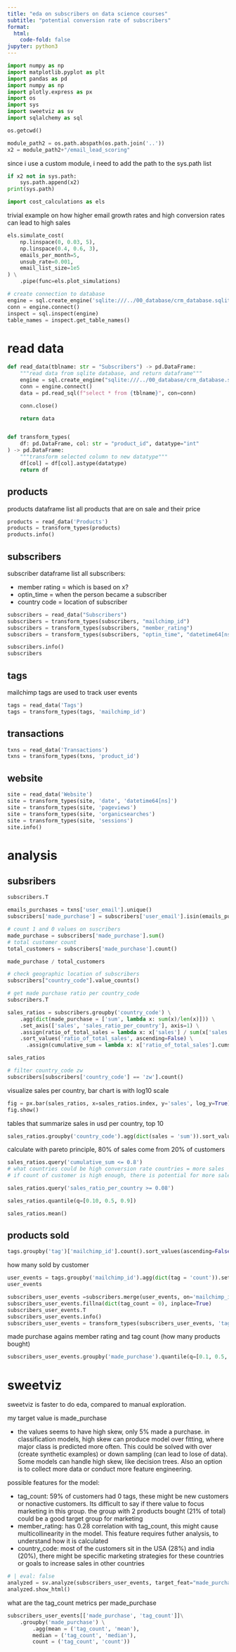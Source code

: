 ```yaml
---
title: "eda on subscribers on data science courses"
subtitle: "potential conversion rate of subscribers"
format:
  html:
    code-fold: false
jupyter: python3
---
```


```python
import numpy as np
import matplotlib.pyplot as plt
import pandas as pd
import numpy as np
import plotly.express as px
import os
import sys
import sweetviz as sv
import sqlalchemy as sql
```


```python
os.getcwd()
```
```python

module_path2 = os.path.abspath(os.path.join('..'))
x2 = module_path2+"/email_lead_scoring"
```

since i use a custom module, i need to add the path to the sys.path list

```python

if x2 not in sys.path:
    sys.path.append(x2)
print(sys.path)
```


```python
import cost_calculations as els 
```

trivial example on how higher email growth rates and high conversion rates can lead to high sales


```python
els.simulate_cost(
    np.linspace(0, 0.03, 5),
    np.linspace(0.4, 0.6, 3),
    emails_per_month=5,
    unsub_rate=0.001,
    email_list_size=1e5
) \
    .pipe(func=els.plot_simulations)

```
```python
# create connection to database
engine = sql.create_engine('sqlite:///../00_database/crm_database.sqlite')
conn = engine.connect()
inspect = sql.inspect(engine)
table_names = inspect.get_table_names()
```

# read data

```python
def read_data(tblname: str = "Subscribers") -> pd.DataFrame:
    """read data from sqlite database, and return dataframe"""
    engine = sql.create_engine("sqlite:///../00_database/crm_database.sqlite")
    conn = engine.connect()
    data = pd.read_sql(f"select * from {tblname}", con=conn)

    conn.close()

    return data


def transform_types(
    df: pd.DataFrame, col: str = "product_id", datatype="int"
) -> pd.DataFrame:
    """transform selected column to new datatype"""
    df[col] = df[col].astype(datatype)
    return df
```

## products

products dataframe list all products that are on sale and their price

```python
products = read_data('Products')
products = transform_types(products)
products.info()
```

## subscribers

subscriber dataframe list all subscribers:

* member rating =  which is based on x?
* optin_time = when the person became a subscriber
* country code = location of subscriber

```python
subscribers = read_data("Subscribers")
subscribers = transform_types(subscribers, "mailchimp_id")
subscribers = transform_types(subscribers, "member_rating")
subscribers = transform_types(subscribers, "optin_time", "datetime64[ns]")

subscribers.info()
subscribers
```

## tags

mailchimp tags are used to track user events

```python
tags = read_data('Tags')
tags = transform_types(tags, 'mailchimp_id')
```

## transactions

```python
txns = read_data('Transactions')
txns = transform_types(txns, 'product_id')

```

## website


```python
site = read_data('Website')
site = transform_types(site, 'date', 'datetime64[ns]')
site = transform_types(site, 'pageviews')
site = transform_types(site, 'organicsearches')
site = transform_types(site, 'sessions')
site.info()
```

# analysis

## subsribers

```python
subscribers.T
```


```python

emails_purchases = txns['user_email'].unique()
subscribers['made_purchase'] = subscribers['user_email'].isin(emails_purchases).astype(int) 

```

```python
# count 1 and 0 values on suscribers
made_purchase = subscribers['made_purchase'].sum()
# total customer count
total_customers = subscribers['made_purchase'].count()

made_purchase / total_customers
```

```python
# check geographic location of subscribers
subscribers["country_code"].value_counts()
```

```python
# get made purchase ratio per country_code
subscribers.T

sales_ratios = subscribers.groupby('country_code') \
    .agg(dict(made_purchase = ['sum', lambda x: sum(x)/len(x)])) \
    .set_axis(['sales', 'sales_ratio_per_country'], axis=1) \
    .assign(ratio_of_total_sales = lambda x: x['sales'] / sum(x['sales'])) \
    .sort_values('ratio_of_total_sales', ascending=False) \
      .assign(cumulative_sum = lambda x: x['ratio_of_total_sales'].cumsum()) 

sales_ratios
```



```python
# filter country_code zw
subscribers[subscribers['country_code'] == 'zw'].count()
```


visualize sales per country, bar chart is with log10 scale
```python

fig = px.bar(sales_ratios, x=sales_ratios.index, y='sales', log_y=True)
fig.show()
```

tables that summarize sales in usd per country, top 10


```python
sales_ratios.groupby('country_code').agg(dict(sales = 'sum')).sort_values('sales', ascending=False).head(10)
```


calculate with pareto principle, 80% of sales come from 20% of customers
```python

sales_ratios.query('cumulative_sum <= 0.8')
# what countries could be high conversion rate countries = more sales
# if count of customer is high enough, there is potential for more sales

sales_ratios.query('sales_ratio_per_country >= 0.08')
```

```python
sales_ratios.quantile(q=[0.10, 0.5, 0.9])
```

```python
sales_ratios.mean()
```

## products sold

```python

tags.groupby('tag')['mailchimp_id'].count().sort_values(ascending=False).head(10)
```

how many sold by customer

```python

user_events = tags.groupby('mailchimp_id').agg(dict(tag = 'count')).set_axis(['tag_count'], axis=1).reset_index()
user_events
```

```python
subscribers_user_events =subscribers.merge(user_events, on='mailchimp_id', how='left')
subscribers_user_events.fillna(dict(tag_count = 0), inplace=True)
subscribers_user_events.T
subscribers_user_events.info()
subscribers_user_events = transform_types(subscribers_user_events, 'tag_count', 'int')

```

made purchase agains member rating and tag count (how many products bought)

```python

subscribers_user_events.groupby('made_purchase').quantile(q=[0.1, 0.5, 0.9], numeric_only=True)
```

# sweetviz

sweetviz is faster to do eda, compared to manual exploration.

my target value is made_purchase  

* the values seems to have high skew, only 5% made a purchase. in classification models, high skew can produce model over fitting, where major class is predicted more often. This could be solved with over (create synthetic examples) or down sampling (can lead to lose of data). Some models can handle high skew, like decision trees. Also an option is to collect more data or conduct more feature engineering.

possible features for the model:

* tag_count: 59% of customers had 0 tags, these might be new customers or nonactive customers. Its difficult to say if there value to focus marketing in this group. the group with 2 products bought (21% of total) could be a good target group for marketing
* member_rating: has 0.28 correlation with tag_count, this might cause multicollinearity in the model. This feature requires futher analysis, to understand how it is calculated
* country_code: most of the customers sit in the USA (28%) and india (20%), there might be specific marketing strategies for these countries or goals to increase sales in other countries


```python
# | eval: false
analyzed = sv.analyze(subscribers_user_events, target_feat="made_purchase")
analyzed.show_html()
```

what are the tag_count metrics per made_purchase

```python
subscribers_user_events[['made_purchase', 'tag_count']]\
    .groupby('made_purchase') \
        .agg(mean = ('tag_count', 'mean'),
        median = ('tag_count', 'median'),
        count = ('tag_count', 'count'))
            
```